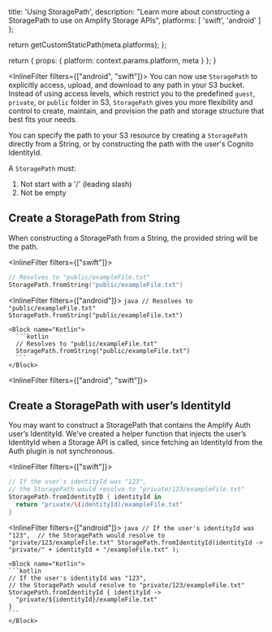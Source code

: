 
  title: 'Using StoragePath',
  description: "Learn more about constructing a StoragePath to use on Amplify Storage APIs",
  platforms: [
    'swift',
    'android'
  ]
};

  return getCustomStaticPath(meta.platforms);
};

  return {
    props: {
      platform: context.params.platform,
      meta
    }
  };
}

<InlineFilter filters={["android", "swift"]}>
You can now use `StoragePath` to explicitly access, upload, and download to any path in your S3 bucket.
Instead of using access levels, which restrict you to the predefined `guest`, `private`, or `public` folder in S3, `StoragePath` gives you more flexibility and control to create, maintain, and provision the path and storage structure that best fits your needs.

You can specify the path to your S3 resource by creating a `StoragePath` directly from a String, or by constructing the path with the user's Cognito IdentityId.

A `StoragePath` must: 

1. Not start with a '/' (leading slash)
2. Not be empty

## Create a StoragePath from String
When constructing a StoragePath from a String, the provided string will be the path.
</InlineFilter>

<InlineFilter filters={["swift"]}>
```swift
// Resolves to "public/exampleFile.txt"
StoragePath.fromString("public/exampleFile.txt")
```
</InlineFilter>

<InlineFilter filters={["android"]}>
  <BlockSwitcher>
    <Block name="Java">
    ```java
    // Resolves to "public/exampleFile.txt"
    StoragePath.fromString("public/exampleFile.txt") 
    ```
    </Block>

    <Block name="Kotlin">
      ```kotlin
      // Resolves to "public/exampleFile.txt"
      StoragePath.fromString("public/exampleFile.txt") 
      ```
    </Block>
  </BlockSwitcher>
</InlineFilter>

<InlineFilter filters={["android", "swift"]}>

## Create a StoragePath with user’s IdentityId
You may want to construct a StoragePath that contains the Amplify Auth user’s IdentityId. We’ve created a helper function that injects the user’s IdentityId when a Storage API is called, since fetching an IdentityId from the Auth plugin is not synchronous.
</InlineFilter>

<InlineFilter filters={["swift"]}>
```swift
// If the user's identityId was "123", 
// the StoragePath would resolve to "private/123/exampleFile.txt"
StoragePath.fromIdentityID { identityId in
  return "private/\(identityId)/exampleFile.txt"
}
```
</InlineFilter>

<InlineFilter filters={["android"]}>
  <BlockSwitcher>
    <Block name="Java">
    ```java
    // If the user's identityId was "123", 
    // the StoragePath would resolve to "private/123/exampleFile.txt"
    StoragePath.fromIdentityId(identityId -> 
      "private/" + identityId + "/exampleFile.txt"
    );
    ```
    </Block>

    <Block name="Kotlin">
    ```kotlin
    // If the user's identityId was "123", 
    // the StoragePath would resolve to "private/123/exampleFile.txt"
    StoragePath.fromIdentityId { identityId -> 
      "private/${identityId}/exampleFile.txt" 
    }
    ```
    </Block>
  </BlockSwitcher>
</InlineFilter>
